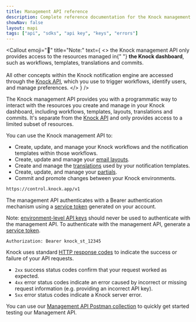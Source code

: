 ```yaml
---
title: Management API reference
description: Complete reference documentation for the Knock management API. Includes code snippets and examples for our Python, Elixir, PHP, Node.js, Go, Ruby, and .NET libraries.
showNav: false
layout: mapi
tags: ["api", "sdks", "api key", "keys", "errors"]
---
```


<a
  id="overview"
  className="absolute -top-8 invisible"
  data-resource-path="/overview"
/>

<Section title="Management API reference" slug="overview">
<ContentColumn>

<Callout
  emoji="🚨"
  title="Note:"
  text={
    <>
      the Knock management API only provides access to the resources managed in{" "}
      <strong>the Knock dashboard</strong>, such as workflows, templates,
      translations and commits.
      <br />
      <br />
      All other concepts within the Knock notification engine are accessed through
      the <a href="/api-reference">Knock API</a>, which you use to trigger workflows,
      identify users, and manage preferences.
    </>
  }
/>

The Knock management API provides you with a programmatic way to interact with the resources you create and manage in your Knock dashboard, including workflows, templates, layouts, translations and commits. It's separate from the [Knock API](/api-reference) and only provides access to a limited subset of resources.

You can use the Knock management API to:

- Create, update, and manage your Knock workflows and the notification templates within those workflows.
- Create, update and manage your [email layouts](/integrations/email/layouts).
- Create and manage the [translations](/concepts/translations) used by your notification templates.
- Create, update, and manage your [partials](/designing-workflows/partials).
- Commit and promote changes between your Knock environments.

</ContentColumn>
<ExampleColumn>

```bash title="Base URL"
https://control.knock.app/v1
```

</ExampleColumn>
</Section>

<Section title="Authentication" slug="authentication" path="/overview/authentication">
<ContentColumn>

The management API authenticates with a Bearer authentication mechanism using a [service token](/developer-tools/service-tokens) generated on your account.

Note: [environment-level API keys](/developer-tools/api-keys) should never be used to authenticate with the management API. To authenticate with the management API, generate a [service token](/developer-tools/service-tokens).

</ContentColumn>
<ExampleColumn>

```
Authorization: Bearer knock_st_12345
```

</ExampleColumn>
</Section>

<Section title="Errors" slug="errors" path="/overview/errors" direction="column">
<ContentColumn>

Knock uses standard [HTTP response codes](https://developer.mozilla.org/en-US/Web/HTTP/Status) to indicate the success or failure of your API requests.

- `2xx` success status codes confirm that your request worked as expected.
- `4xx` error status codes indicate an error caused by incorrect or missing request information (e.g. providing an incorrect API key).
- `5xx` error status codes indicate a Knock server error.

</ContentColumn>
</Section>

<Section title="Postman" slug="postman" path="/overview/postman" direction="column">
<ContentColumn>

You can use our [Management API Postman collection](https://www.postman.com/knock-labs/workspace/knock-public-workspace/collection/15616728-9ed6000c-13bc-43f5-a2cf-db6daea256bd?action=share&creator=15616728&active-environment=15616728-6df39335-c6f9-4c9d-99d5-73e3c7ffe524) to quickly get started testing our Management API.

</ContentColumn>
</Section>
